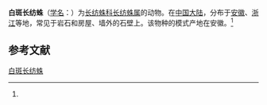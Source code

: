 {{Speciesbox
| name = 白斑长纺蛛
| status = 
| status_system = 
| image = 
| genus = Hersilia
| species = albomaculata
| authority = (Wang, 1985)<ref name='id12903'>{{cite web| url =http://www.bioinfo.cn/db05/BjdwSpecies.php?action=view&id=12903| title =白斑长纺蛛| work =《中国动物物种编目数据库》| publisher =中国科学院微生物研究所| author =中国科学院动物研究所| accessdate =2009-04-28| deadurl =yes| archiveurl =https://web.archive.org/web/20160305035710/http://www.bioinfo.cn/db05/BjdwSpecies.php?action=view&id=12903| archivedate =2016-03-05}}</ref>
}}

'''白斑长纺蛛'''（[[学名|学名]]：{{lang|la|''Hersilia albomaculata''}}）为[[长纺蛛科|长纺蛛科]][[长纺蛛属|长纺蛛属]]的动物。在[[中国大陆|中国大陆]]，分布于[[安徽|安徽]]、[[浙江|浙江]]等地，常见于岩石和房屋、墙外的石壁上。该物种的模式产地在安徽。<ref name='id12903'/>

== 参考文献 ==
{{reflist}}

{{Wikispecies|Hersilia albomaculata}}
{{Taxonbar|from=Q2256284}}

[[Category:长纺蛛属|白斑长纺蛛]]


{{蜘蛛小作品}}